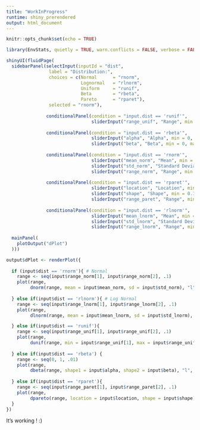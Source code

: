 ```yaml
---
title: "WorkInProgress"
runtime: shiny_prerendered
output: html_document
---
```


```r
knitr::opts_chunk$set(echo = TRUE)

library(EnvStats, quietly = TRUE, warn.conflicts = FALSE, verbose = FALSE) # For Pareto Distribution
```

```r

shinyUI(fluidPage(
  sidebarPanel(selectInput(inputId = "dist",
                label = "Distribution:",
                choices = c(Normal      = "rnorm",
                            Lognormal   = "rlnorm",
                            Uniform     = "runif",
                            Beta        = "rbeta",
                            Pareto      = "rparet"),
                selected = "rnorm"),
               
               conditionalPanel(condition = "input.dist == 'runif'",
                                sliderInput("range_unif", "Range", min = -100, max = 100, value = c(-5, 5))),
               
               conditionalPanel(condition = "input.dist == 'rbeta'",
                                sliderInput("alpha", "Alpha", min = 0, max = 1, step = 0.01, value = .5),
                                sliderInput("beta", "Beta", min = 0, max = 1, step = 0.01, value = .5)),
               
               conditionalPanel(condition = "input.dist == 'rnorm'",
                                sliderInput("mean_norm", "Mean", min = -5, max = 5, step = .1, value = 0),
                                sliderInput("std_norm", "Standard Deviation", min = 0.01, max = 5, step = 0.1, value = 1),
                                sliderInput("range_norm", "Range", min = -100, max = 100, value = c(-5, 5))),
               
               conditionalPanel(condition = "input.dist == 'rparet'",
                                sliderInput("location", "Location", min = 0.1, max = 10, step = .1, value = 1),
                                sliderInput("shape", "Shape", min = 0.1, max = 5, step = 0.1, value = 1),
                                sliderInput("range_paret", "Range", min = 0, max = 100, value = c(-5, 5))),
               
               conditionalPanel(condition = "input.dist == 'rlnorm'",
                                sliderInput("mean_lnorm", "Mean", min = -5, max = 5, step = .1, value = 0),
                                sliderInput("std_lnorm", "Standard Deviation", min = 0.01, max = 5, step = 0.1, value = 1),
                                sliderInput("range_lnorm", "Range", min = -100, max = 100, value = c(-5, 5)))),
  
  mainPanel(
    plotOutput("dPlot")
  )))
```

```r
output$dPlot <- renderPlot({
  
  if (input$dist == 'rnorm'){ # Normal
    range <- seq(input$range_norm[1], input$range_norm[2], .1)
    plot(range,
         dnorm(range, mean = input$mean_norm, sd = input$std_norm), "l", col = "navyblue", ylab = "Density", xlab = "x", main = "Normal Distribution")
    
  } else if(input$dist == 'rlnorm'){ # Log Normal
    range <- seq(input$range_lnorm[1], input$range_lnorm[2], .1)
    plot(range,
         dlnorm(range, mean = input$mean_lnorm, sd = input$std_lnorm), "l", col = "navyblue", ylab = "Density", xlab = "x", main = "Lognormal Distribution")

  } else if(input$dist == 'runif'){
    range <- seq(input$range_unif[1], input$range_unif[2], .1)
    plot(range,
         dunif(range, min = input$range_unif[1], max = input$range_unif[2]), "l", col = "navyblue", ylab = "Density", xlab = "x", main = "Uniform Distribution")
    
  } else if(input$dist == 'rbeta') {
    range <- seq(0, 1, .01)
    plot(range,
         dbeta(range, shape1 = input$alpha, shape2 = input$beta), "l", col = "navyblue", ylab = "Density", xlab = "x", main = "Beta Distribution")
    
  } else if(input$dist == 'rparet'){
    range <- seq(input$range_paret[1], input$range_paret[2], .1)
    plot(range,
         dpareto(range, location = input$location, shape = input$shape), "l", col = "navyblue", ylab = "Density", xlab = "x", main = "Pareto Distribution")
  }
})
```

It's working ! :)
